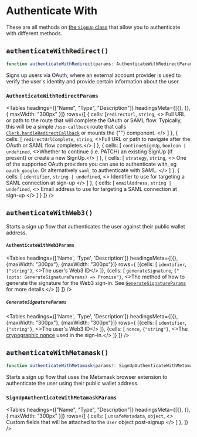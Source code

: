 
# Authenticate With

These are all methods on [the `SignUp` class](/reference-js/sign-up/sign-up) that allow you to authenticate with different methods.

## `authenticateWithRedirect()`

```typescript
function authenticateWithRedirect(params: AuthenticateWithRedirectParams): Promise<void>;
```

Signs up users via OAuth, where an external account provider is used to verify the user's identity and provide certain information about the user.

### `AuthenticateWithRedirectParams`

<Tables
  headings={["Name", "Type", "Description"]}
  headingsMeta={[{}, {}, { maxWidth: "300px" }]}
  rows={[
        {
            cells: [<code>redirectUrl</code>, <code>string</code>,
            <>
                Full URL or path to the route that will complete the OAuth or SAML flow.
                Typically, this will be a simple <code>/sso-callback</code> route that calls <a href="http://localhost:3000/reference-js/clerk/handle-navigation#handleredirectcallback"><code>Clerk.handleRedirectCallback</code></a>
                or mounts the {"<AuthenticateWithRedirectCallback />"} component.
            </>
            ]
        },
        {
            cells: [
                <code>redirectUrlComplete</code>, <code>string</code>, <>Full URL or path to navigate after the OAuth or SAML flow completes.</>
            ]
        },
        {
            cells: [
                <code>continueSignUp</code>, <code>boolean | undefined</code>, <>Whether to continue (i.e. PATCH) an existing SignUp (if present) or create a new SignUp.</>
            ]
        },
        {
            cells: [
                <code>strategy</code>, <code>string</code>, <>
                    One of the supported OAuth providers you can use to authenticate with, eg <code>oauth_google</code>. Or alternatively <code>saml</code>, to authenticate with SAML.
                </>
            ]
        },
        {
            cells: [
                <code>identifier</code>, <code>string | undefined</code>, <>
                    Identifier to use for targeting a SAML connection at sign-up
                </>
            ]
        },
        {
            cells: [
                <code>emailAddress</code>, <code>string | undefined</code>, <>
                    Email address to use for targeting a SAML connection at sign-up
                </>
            ]
        }
    ]}
/>

## `authenticateWithWeb3()`

Starts a sign up flow that authenticates the user against their public wallet address.

#### `AuthenticateWithWeb3Params`

<Tables
  headings={['Name', 'Type', 'Description']}
  headingsMeta={[{}, {maxWidth: "300px"}, {maxWidth: "300px"}]}
  rows={
        [{cells: [
            <code>identifier</code>,
            <code>{"string"}</code>,
            <>The user's Web3 ID</>
        ]},
        {cells: [
        <code>generateSignature</code>,
        <code>{"(opts: GenerateSignatureParams) => Promise<string>"}</code>,
        <>The method of how to generate the signature for the Web3 sign-in. See <a href="#generatesignatureparams"><code>GenerateSignatureParams</code></a> for more details.</>
        ]}
    ]}
/>

##### `GenerateSignatureParams`

<Tables
  headings={['Name', 'Type', 'Description']}
  headingsMeta={[{}, {maxWidth: "300px"}, {maxWidth: "300px"}]}
  rows={
        [{cells: [
            <code>identifier</code>,
            <code>{"string"}</code>,
            <>The user's Web3 ID</>
        ]},
        {cells: [
        <code>nonce</code>,
        <code>{"string"}</code>,
        <>The <a href="https://en.wikipedia.org/wiki/Cryptographic_nonce">crypographic nonce</a> used in the sign-in.</>
        ]}
    ]}
/>

## `authenticateWithMetamask()`

```typescript
function authenticateWithMetamask(params?: SignUpAuthenticateWithMetamaskParams): Promise<SignUp>;
```

Starts a sign up flow that uses the Metamask browser extension to authenticate the user using their public wallet address.

### `SignUpAuthenticateWithMetamaskParams`

<Tables
  headings={["Name", "Type", "Description"]}
  headingsMeta={[{}, {}, { maxWidth: "300px" }]}
  rows={[
        {
            cells: [
                <code>unsafeMetadata</code>, <code>object</code>, <>
                Custom fields that will be attached to the <code>User</code> object post-signup
                </>
            ]
        },
    ]}
/>
